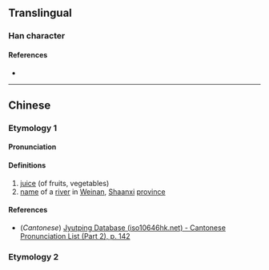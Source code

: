 {{character info}}
==Translingual==

===Han character===
{{Han char|rn=85|rad=水|as=09|sn=12|four=|canj=ETCW|ids=⿰氵酋}}

====References====
* {{Han ref|kx=0638.120|dkj=17870|dj=1045.060|hdz=31682.020|uh=6E6D|ud=28269}}

----

==Chinese==
{{zh-forms}}

===Etymology 1===

====Pronunciation====
{{zh-pron
|m=qiú
|c=cau4
|mc=
|oc=
|ma=
|cat=n,pn
}}

====Definitions====
{{zh-hanzi}}

# [[juice]] (of fruits, vegetables)
# [[name]] of a [[river]] in [[w:Weinan|Weinan]], [[Shaanxi]] [[province]]

====References====
* (''Cantonese'') [http://www.iso10646hk.net/jp/document/download.jsp Jyutping Database (iso10646hk.net) - Cantonese Pronunciation List (Part 2), p. 142]

===Etymology 2===
{{zh-see|泅|a}}